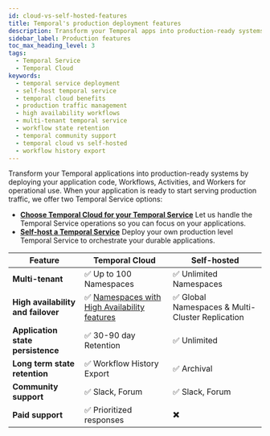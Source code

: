 ```yaml
---
id: cloud-vs-self-hosted-features
title: Temporal's production deployment features
description: Transform your Temporal apps into production-ready systems by deploying Workflows, Activities, and Workers with either our managed Temporal Cloud or self-hosted service solutions.
sidebar_label: Production features
toc_max_heading_level: 3
tags:
  - Temporal Service
  - Temporal Cloud
keywords:
  - temporal service deployment
  - self-host temporal service
  - temporal cloud benefits
  - production traffic management
  - high availability workflows
  - multi-tenant temporal service
  - workflow state retention
  - temporal community support
  - temporal cloud vs self-hosted
  - workflow history export
---
```


Transform your Temporal applications into production-ready systems by deploying your application code, Workflows, Activities, and Workers for operational use.
When your application is ready to start serving production traffic, we offer two Temporal Service options:

- **[Choose Temporal Cloud for your Temporal Service](/cloud)**
  Let us handle the Temporal Service operations so you can focus on your applications.
- **[Self-host a Temporal Service](/self-hosted-guide)**
  Deploy your own production level Temporal Service to orchestrate your durable applications.

| Feature                            | Temporal Cloud                                                            | Self-hosted                                      |
| ---------------------------------- | ------------------------------------------------------------------------- | ------------------------------------------------ |
| **Multi-tenant**                   | ✅ Up to 100 Namespaces                                                   | ✅ Unlimited Namespaces                          |
| **High availability and failover** | ✅ [Namespaces with High Availability features](/cloud/high-availability) | ✅ Global Namespaces & Multi-Cluster Replication |
| **Application state persistence**  | ✅ 30-90 day Retention                                                    | ✅ Unlimited                                     |
| **Long term state retention**      | ✅ Workflow History Export                                                | ✅ Archival                                      |
| **Community support**              | ✅ Slack, Forum                                                           | ✅ Slack, Forum                                  |
| **Paid support**                   | ✅ Prioritized responses                                                  | ✖️                                                |
